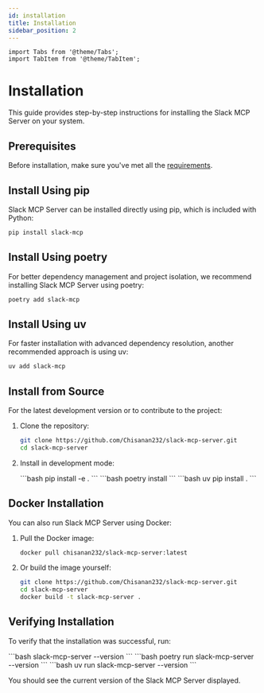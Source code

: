 ```yaml
---
id: installation
title: Installation
sidebar_position: 2
---
```


```mdx-code-block
import Tabs from '@theme/Tabs';
import TabItem from '@theme/TabItem';
```

# Installation

This guide provides step-by-step instructions for installing the Slack MCP Server on your system.

## Prerequisites

Before installation, make sure you've met all the [requirements](./requirements.mdx).

## Install Using pip

Slack MCP Server can be installed directly using pip, which is included with Python:

```bash
pip install slack-mcp
```

## Install Using poetry

For better dependency management and project isolation, we recommend installing Slack MCP Server using poetry:

```bash
poetry add slack-mcp
```

## Install Using uv

For faster installation with advanced dependency resolution, another recommended approach is using uv:

```bash
uv add slack-mcp
```

## Install from Source

For the latest development version or to contribute to the project:

1. Clone the repository:
   ```bash
   git clone https://github.com/Chisanan232/slack-mcp-server.git
   cd slack-mcp-server
   ```

2. Install in development mode:

   <Tabs>
     <TabItem value="pip" label="pip" default>
      ```bash
      pip install -e .
      ```

     </TabItem>
     <TabItem value="poetry" label="poetry">
      ```bash
      poetry install
      ```

     </TabItem>
     <TabItem value="uv" label="uv">
      ```bash
      uv pip install .
      ```

     </TabItem>
   </Tabs>

## Docker Installation

You can also run Slack MCP Server using Docker:

1. Pull the Docker image:
   ```bash
   docker pull chisanan232/slack-mcp-server:latest
   ```

2. Or build the image yourself:
   ```bash
   git clone https://github.com/Chisanan232/slack-mcp-server.git
   cd slack-mcp-server
   docker build -t slack-mcp-server .
   ```

## Verifying Installation

To verify that the installation was successful, run:

<Tabs>
  <TabItem value="pip" label="pip" default>
  ```bash
  slack-mcp-server --version
  ```
  </TabItem>
  <TabItem value="poetry" label="poetry">
  ```bash
  poetry run slack-mcp-server --version
  ```
  </TabItem>
  <TabItem value="uv" label="uv">
  ```bash
  uv run slack-mcp-server --version
  ```
  </TabItem>
</Tabs>

You should see the current version of the Slack MCP Server displayed.
